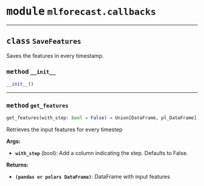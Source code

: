 



# <kbd>module</kbd> `mlforecast.callbacks`






---



## <kbd>class</kbd> `SaveFeatures`
Saves the features in every timestamp. 



### <kbd>method</kbd> `__init__`

```python
__init__()
```








---



### <kbd>method</kbd> `get_features`

```python
get_features(with_step: bool = False) → Union[DataFrame, pl_DataFrame]
```

Retrieves the input features for every timestep 



**Args:**
 
 - <b>`with_step`</b> (bool):  Add a column indicating the step. Defaults to False. 



**Returns:**
 
 - <b>`(pandas or polars DataFrame)`</b>:  DataFrame with input features 


